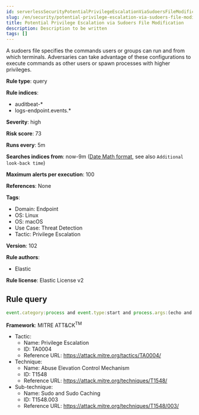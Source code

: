 ```yaml
---
id: serverlessSecurityPotentialPrivilegeEscalationViaSudoersFileModification
slug: /en/security/potential-privilege-escalation-via-sudoers-file-modification
title: Potential Privilege Escalation via Sudoers File Modification
description: Description to be written
tags: []
---
```


<div id="potential-privilege-escalation-via-sudoers-file-modification"></div>

A sudoers file specifies the commands users or groups can run and from which terminals. Adversaries can take advantage of these configurations to execute commands as other users or spawn processes with higher privileges.

**Rule type**: query

**Rule indices**: 

* auditbeat-*
* logs-endpoint.events.*

**Severity**: high

**Risk score**: 73

**Runs every**: 5m

**Searches indices from**: now-9m ([Date Math format](((ref))/common-options.html#date-math), see also <DocLink id="serverlessSecurityRulesUiCreate" section="set-the-rules-schedule">`Additional look-back time`</DocLink>)

**Maximum alerts per execution**: 100

**References**: None

**Tags**: 

* Domain: Endpoint
* OS: Linux
* OS: macOS
* Use Case: Threat Detection
* Tactic: Privilege Escalation

**Version**: 102

**Rule authors**: 

* Elastic

**Rule license**: Elastic License v2

## Rule query

```js
event.category:process and event.type:start and process.args:(echo and *NOPASSWD*ALL*)

```

**Framework**: MITRE ATT&CK<sup>TM</sup>

* Tactic:
    * Name: Privilege Escalation
    * ID: TA0004
    * Reference URL: https://attack.mitre.org/tactics/TA0004/
* Technique:
    * Name: Abuse Elevation Control Mechanism
    * ID: T1548
    * Reference URL: https://attack.mitre.org/techniques/T1548/
* Sub-technique:
    * Name: Sudo and Sudo Caching
    * ID: T1548.003
    * Reference URL: https://attack.mitre.org/techniques/T1548/003/

